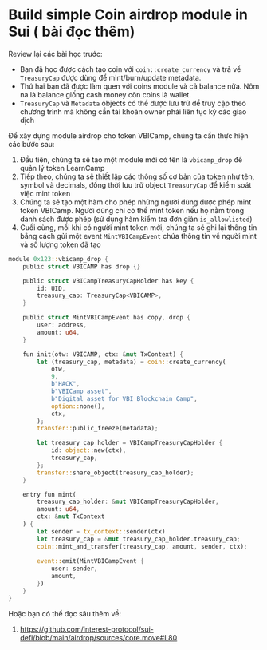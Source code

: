 # Build simple Coin airdrop module in Sui ( bài đọc thêm) 

Review lại các bài học trước: 

- Bạn đã học được cách tạo coin với `coin::create_currency` và trả về `TreasuryCap` được dùng để mint/burn/update metadata.
- Thứ hai bạn đã được làm quen với coins module và cả balance nữa. Nôm na là balance giống cash money còn coins là wallet.
- `TreasuryCap` và `Metadata` objects có thể được lưu trữ để truy cập theo chương trình mà không cần tài khoản owner  phải liên tục ký các giao dịch

Để xây dựng module airdrop cho token VBICamp, chúng ta cần thực hiện các bước sau:
1. Đầu tiên, chúng ta sẽ tạo một module mới có tên là `vbicamp_drop` để quản lý token LearnCamp
2. Tiếp theo, chúng ta sẽ thiết lập các thông số cơ bản của token như tên, symbol và decimals, đồng thời lưu trữ object `TreasuryCap` để kiểm soát việc mint token
3. Chúng ta sẽ tạo một hàm cho phép những người dùng được phép mint token VBICamp. Người dùng chỉ có thể mint token nếu họ nằm trong danh sách được phép (sử dụng hàm kiểm tra đơn giản `is_allowlisted`)
4. Cuối cùng, mỗi khi có người mint token mới, chúng ta sẽ ghi lại thông tin bằng cách gửi một event `MintVBICampEvent` chứa thông tin về người mint và số lượng token đã tạo


```rust
module 0x123::vbicamp_drop {
    public struct VBICAMP has drop {}

    public struct VBICampTreasuryCapHolder has key {
        id: UID,
        treasury_cap: TreasuryCap<VBICAMP>,
    }

    public struct MintVBICampEvent has copy, drop {
        user: address,
        amount: u64,
    }

    fun init(otw: VBICAMP, ctx: &mut TxContext) {
        let (treasury_cap, metadata) = coin::create_currency(
            otw,
            9,
            b"HACK",
            b"VBICamp asset",
            b"Digital asset for VBI Blockchain Camp",
            option::none(),
            ctx,
        );
        transfer::public_freeze(metadata);

        let treasury_cap_holder = VBICampTreasuryCapHolder {
            id: object::new(ctx),
            treasury_cap,
        };
        transfer::share_object(treasury_cap_holder);
    }

    entry fun mint(
        treasury_cap_holder: &mut VBICampTreasuryCapHolder, 
        amount: u64,
        ctx: &mut TxContext
    ) {
        let sender = tx_context::sender(ctx)
        let treasury_cap = &mut treasury_cap_holder.treasury_cap;
        coin::mint_and_transfer(treasury_cap, amount, sender, ctx);
        
        event::emit(MintVBICampEvent {
            user: sender,
            amount,
        })
    }
}
```

Hoặc bạn có thể đọc sâu thêm về: 
1. https://github.com/interest-protocol/sui-defi/blob/main/airdrop/sources/core.move#L80